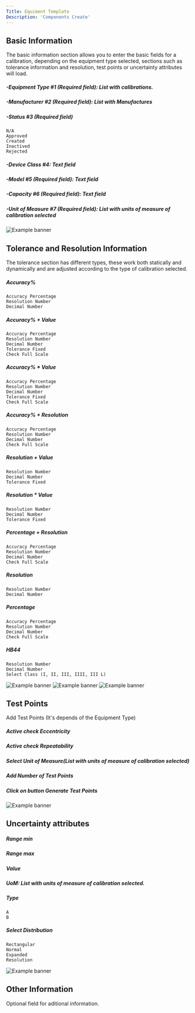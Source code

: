 ```yaml
---
Title: Equiment Template
Description: 'Components Create'
---
```

 
##  Basic Information

The basic information section allows you to enter the basic fields for a calibration, depending on the equipment type selected, sections such as tolerance information and resolution, test points or uncertainty attributes will load.
##### -Equipment Type #1 (Required field): List with calibrations.
##### -Manufacturer #2 (Required field): List with Manufactures
##### -Status #3 (Required field)
	N/A
	Approved
	Created
	Inactived
	Rejected

##### -Device Class #4: Text field
##### -Model #5 (Required field): Text field
##### -Capacity #6 (Required field): Text field
##### -Unit of Measure #7 (Required field): List with units of measure of calibration selected

![Example banner](./images/equipment-template/Components/components-create-equipment-template-basic-information.png)

##  Tolerance and Resolution Information
 The tolerance section has different types, these work both statically and dynamically and are adjusted according to the type of calibration selected.
##### Accuracy% 
	Accuracy Percentage
	Resolution Number
	Decimal Number
##### Accuracy% + Value
	Accuracy Percentage
	Resolution Number
	Decimal Number
	Tolerance Fixed
	Check Full Scale
##### Accuracy% * Value
	Accuracy Percentage
	Resolution Number
	Decimal Number
	Tolerance Fixed
	Check Full Scale
##### Accuracy% + Resolution
	Accuracy Percentage
	Resolution Number
	Decimal Number
	Check Full Scale
##### Resolution + Value
	Resolution Number
	Decimal Number
	Tolerance Fixed
##### Resolution * Value
	Resolution Number
	Decimal Number
	Tolerance Fixed
##### Percentage + Resolution
	Accuracy Percentage
	Resolution Number
	Decimal Number
	Check Full Scale
##### Resolution
	Resolution Number
	Decimal Number
##### Percentage
	Accuracy Percentage
	Resolution Number
	Decimal Number
	Check Full Scale
##### HB44
	Resolution Number
	Decimal Number
	Select Class (I, II, III, IIII, III L)
![Example banner](./images/equipment-template/Components/Equipmenttemplate-Components-ToleranceAndResolution-ToleranceType.gif)
![Example banner](./images/equipment-template/Components/Equipmenttemplate-Components-ToleranceAndResolution-ToleranceType-2.gif)
![Example banner](./images/equipment-template/Components/Equipmenttemplate-Components-ToleranceAndResolution-ToleranceType-3.gif)


##	Test Points
Add Test Points (It's depends of the Equipment Type)
##### Active check Eccentricity
##### Active check Repeatability
##### Select Unit of Measure(List with units of measure of calibration selected)
##### Add Number of Test Points
##### Click on button Generate Test Points

![Example banner](./images/equipment-template/Components/Equipmenttemplate-Components-TestPoint.gif)

##	Uncertainty attributes
##### Range min
##### Range max
##### Value
##### UoM: List with units of measure of calibration selected.
##### Type
	A
	B
##### Select Distribution
	Rectangular
	Normal
	Expanded
	Resolution

![Example banner](./images/equipment-template/Components/Equipmenttemplate-Components-UncertaintyAtributes.gif)


##	Other Information
Optional field for aditional information.


